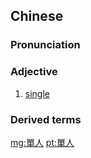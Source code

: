 {{also|单人}}
==Chinese==
{{zh-forms|s=单人}}

===Pronunciation===
{{zh-pron
|m=dānrén
|c=daan1 jan4
|cat=a
}}

===Adjective===
{{zh-adj}}

# {{lb|zh|attributive}} [[single]]

===Derived terms===
{{zh-der|單人床|單人滑|單人間|單人舞}}

[[mg:單人]]
[[pt:單人]]